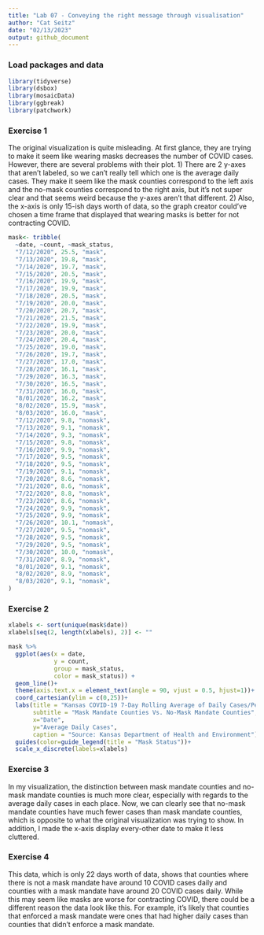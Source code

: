 ```yaml
---
title: "Lab 07 - Conveying the right message through visualisation"
author: "Cat Seitz"
date: "02/13/2023"
output: github_document
---
```


### Load packages and data

```r
library(tidyverse) 
library(dsbox)
library(mosaicData) 
library(ggbreak) 
library(patchwork)
```

### Exercise 1

The original visualization is quite misleading. At first glance, they are trying to make it seem like wearing masks decreases the number of COVID cases. However, there are several problems with their plot. 1) There are 2 y-axes that aren't labeled, so we can't really tell which one is the average daily cases. They make it seem like the mask counties correspond to the left axis and the no-mask counties correspond to the right axis, but it's not super clear and that seems weird because the y-axes aren't that different. 2) Also, the x-axis is only 15-ish days worth of data, so the graph creator could've chosen a time frame that displayed that wearing masks is better for not contracting COVID.

```r

mask<- tribble(
  ~date, ~count, ~mask_status,
  "7/12/2020", 25.5, "mask",
  "7/13/2020", 19.8, "mask",
  "7/14/2020", 19.7, "mask",
  "7/15/2020", 20.5, "mask",
  "7/16/2020", 19.9, "mask",
  "7/17/2020", 19.9, "mask",
  "7/18/2020", 20.5, "mask",
  "7/19/2020", 20.0, "mask",
  "7/20/2020", 20.7, "mask",
  "7/21/2020", 21.5, "mask",
  "7/22/2020", 19.9, "mask",
  "7/23/2020", 20.0, "mask",
  "7/24/2020", 20.4, "mask",
  "7/25/2020", 19.0, "mask",
  "7/26/2020", 19.7, "mask",
  "7/27/2020", 17.0, "mask",
  "7/28/2020", 16.1, "mask",
  "7/29/2020", 16.3, "mask",
  "7/30/2020", 16.5, "mask",
  "7/31/2020", 16.0, "mask",
  "8/01/2020", 16.2, "mask",
  "8/02/2020", 15.9, "mask",
  "8/03/2020", 16.0, "mask",
  "7/12/2020", 9.8, "nomask",
  "7/13/2020", 9.1, "nomask",
  "7/14/2020", 9.3, "nomask",
  "7/15/2020", 9.8, "nomask",
  "7/16/2020", 9.9, "nomask",
  "7/17/2020", 9.5, "nomask",
  "7/18/2020", 9.5, "nomask",
  "7/19/2020", 9.1, "nomask",
  "7/20/2020", 8.6, "nomask",
  "7/21/2020", 8.6, "nomask",
  "7/22/2020", 8.8, "nomask",
  "7/23/2020", 8.6, "nomask",
  "7/24/2020", 9.9, "nomask",
  "7/25/2020", 9.9, "nomask",
  "7/26/2020", 10.1, "nomask",
  "7/27/2020", 9.5, "nomask",
  "7/28/2020", 9.5, "nomask",
  "7/29/2020", 9.5, "nomask",
  "7/30/2020", 10.0, "nomask",
  "7/31/2020", 8.9, "nomask",
  "8/01/2020", 9.1, "nomask",
  "8/02/2020", 8.9, "nomask",
  "8/03/2020", 9.1, "nomask",
)

```

### Exercise 2

```r

xlabels <- sort(unique(mask$date))
xlabels[seq(2, length(xlabels), 2)] <- ""

mask %>%
  ggplot(aes(x = date,
             y = count,
             group = mask_status,
             color = mask_status)) +
  geom_line()+
  theme(axis.text.x = element_text(angle = 90, vjust = 0.5, hjust=1))+
  coord_cartesian(ylim = c(0,25))+
  labs(title = "Kansas COVID-19 7-Day Rolling Average of Daily Cases/Per 100K Population",
       subtitle = "Mask Mandate Counties Vs. No-Mask Mandate Counties",
       x="Date",
       y="Average Daily Cases",
       caption = "Source: Kansas Department of Health and Environment")+
  guides(color=guide_legend(title = "Mask Status"))+
  scale_x_discrete(labels=xlabels)

```


### Exercise 3

In my visualization, the distinction between mask mandate counties and no-mask mandate counties is much more clear, especially with regards to the average daily cases in each place. Now, we can clearly see that no-mask mandate counties have much fewer cases than mask mandate counties, which is opposite to what the original visualization was trying to show. In addition, I made the x-axis display every-other date to make it less cluttered. 

### Exercise 4

This data, which is only 22 days worth of data, shows that counties where there is not a mask mandate have around 10 COVID cases daily and counties with a mask mandate have around 20 COVID cases daily. While this may seem like masks are worse for contracting COVID, there could be a different reason the data look like this. For example, it's likely that counties that enforced a mask mandate were ones that had higher daily cases than counties that didn't enforce a mask mandate. 





